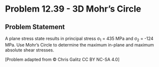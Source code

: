 # Problem 12.39 - 3D Mohr's Circle {.unnumbered}

## Problem Statement

A plane stress state results in principal stress σ<sub>1</sub> = 435 MPa and σ<sub>2</sub> = -124 MPa. Use Mohr's Circle to determine the maximum in-plane and maximum absolute shear stresses.

\[Problem adapted from © Chris Galitz CC BY NC-SA 4.0\]